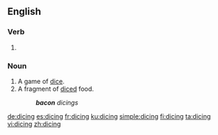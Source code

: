 ==English==

===Verb===
{{head|en|present participle}}

# {{present participle of|dice|lang=en}}

===Noun===
{{en-noun}}

# A game of [[dice]].
# A fragment of [[diced]] food.
#: '''''bacon''' dicings''

[[de:dicing]]
[[es:dicing]]
[[fr:dicing]]
[[ku:dicing]]
[[simple:dicing]]
[[fi:dicing]]
[[ta:dicing]]
[[vi:dicing]]
[[zh:dicing]]